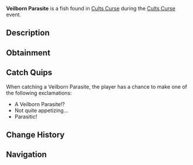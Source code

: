 {{FishInfobox
|image          = Veilborn Parasite.png
|rarity         = Limited
|event          = Cults Curse
|sea            = First Sea
|location       = [[Cults Curse]]
|sublocation    = 
|sources        = Fishing Rod
|radar_location = 
|prog_speed     = -75
|xp             = 2600
|weather        = 
|time           = 
|season         = 
|bait           = 
|base_weight    = 23
|base_value     = 7000
|weight_range   = 14.5
|base_chance    = 2
|base_resil     = 5
}}
'''Veilborn Parasite''' is a {{Rarity|Limited}} fish found in [[Cults Curse]] during the [[Cults Curse]] event.

== Description ==
{{Description|From an unknown origin, the Veilborn Parasite clings, with tendrils threading through its target.|Bestiary Entry}}

== Obtainment ==
{{Description|Can only be caught in the Cursed Pool.|Bestiary Hint}}
{{Fish Availability|
Cults Curse
|top_rods      = 
Training Rod\78145.57\221795.14;
Flimsy Rod\60843.08\164968.26;
Leviathan's Fang Rod\55417.58\137039.18;
Free Spirit Rod\54344.51\138654.17;
Great Rod of Oscar\47983.75\109729.85;
Plastic Rod\31213.92\83258.99;
Trident Rod\47534.95\121280.31;
Seraphic Rod\47752.49\112154.87;
Astralhook Rod\47489.73\110254.84;
No-Life Rod\47273.61\112416.36;
Ethereal Prism Rod\46881.75\108959.97;
Challenger's Rod\45121.88\108586.5;
Rod Of The Forgotten Fang\42411.08\99736.58;
Zeus Rod\35947.01\85882.76;
Rod Of The Depths\35943.36\84862.81;
Rod Of The Exalted One\35447.12\82849.32;
Verdant Shear Rod\35264.88\84676.3;
Depthseeker Rod\35182.91\84627.56;
Blazebringer Rod\35131.36\83934.06;
Avalanche Rod\30190.87\72671.68;
Volcanic Rod\28163.61\67287.06;
Steady Rod\10258.47\26499.37
|recommended   = Training Rod
}}

== Catch Quips ==
When catching a Veilborn Parasite, the player has a chance to make one of the following exclamations:
* A Veilborn Parasite!?
* Not quite appetizing...
* Parasitic!

== Change History ==
{{Change History|{{subst:Current Version}}}}

== Navigation ==
{{Fish Navbox|Cults Curse}}